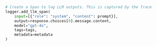 ```python Python
# Create a Span to log LLM outputs. This is captured by the Trace
logger.add_llm_span(
    input=[{"role": "system", "content": prompt}],
    output=response.choices[0].message.content,
    model="gpt-4o",
    tags=tags,
    metadata=metadata
)
```